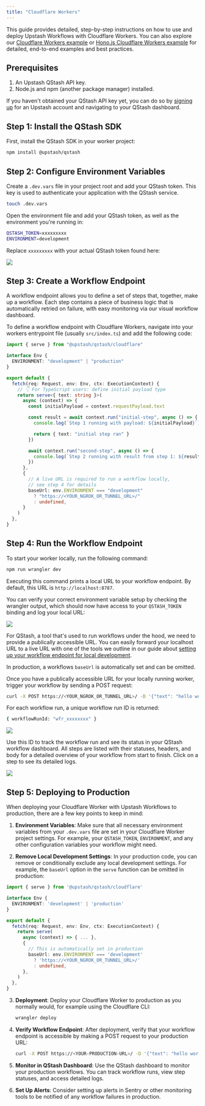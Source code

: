 ```yaml
---
title: "Cloudflare Workers"
---
```


This guide provides detailed, step-by-step instructions on how to use and deploy Upstash Workflows with Cloudflare Workers. You can also explore our [Cloudflare Workers example](https://github.com/upstash/qstash-js/tree/main/examples/workflow/cloudflare-workers) or [Hono.js Cloudflare Workers example](https://github.com/upstash/qstash-js/tree/main/examples/workflow/cloudflare-workers-hono) for detailed, end-to-end examples and best practices.

## Prerequisites

1. An Upstash QStash API key.
2. Node.js and npm (another package manager) installed.

If you haven't obtained your QStash API key yet, you can do so by [signing up](https://console.upstash.com/login) for an Upstash account and navigating to your QStash dashboard.

## Step 1: Install the QStash SDK

First, install the QStash SDK in your worker project:

```bash
npm install @upstash/qstash
```

## Step 2: Configure Environment Variables

Create a `.dev.vars` file in your project root and add your QStash token. This key is used to authenticate your application with the QStash service.

```bash
touch .dev.vars
```

Open the environment file and add your QStash token, as well as the environment you're running in:

```bash .dev.vars
QSTASH_TOKEN=xxxxxxxxx
ENVIRONMENT=development
```

Replace `xxxxxxxxx` with your actual QStash token found here:

<Frame>
  <img src="/img/qstash-workflow/qstash_token.png" />
</Frame>

## Step 3: Create a Workflow Endpoint

A workflow endpoint allows you to define a set of steps that, together, make up a workflow. Each step contains a piece of business logic that is automatically retried on failure, with easy monitoring via our visual workflow dashboard.

To define a workflow endpoint with Cloudflare Workers, navigate into your workers entrypoint file (usually `src/index.ts`) and add the following code:

```typescript src/index.ts
import { serve } from "@upstash/qstash/cloudflare"

interface Env {
  ENVIRONMENT: "development" | "production"
}

export default {
  fetch(req: Request, env: Env, ctx: ExecutionContext) {
    // 👇 For TypeScript users: define initial payload type
    return serve<{ text: string }>(
      async (context) => {
        const initialPayload = context.requestPayload.text

        const result = await context.run("initial-step", async () => {
          console.log(`Step 1 running with payload: ${initialPayload}`)

          return { text: "initial step ran" }
        })

        await context.run("second-step", async () => {
          console.log(`Step 2 running with result from step 1: ${result.text}`)
        })
      },
      {
        // A live URL is required to run a workflow locally,
        // see step 4 for details
        baseUrl: env.ENVIRONMENT === "development" 
          ? "https://<YOUR_NGROK_OR_TUNNEL_URL>/" 
          : undefined,
      }
    )
  },
}
```

## Step 4: Run the Workflow Endpoint

To start your worker locally, run the following command:

```bash
npm run wrangler dev
```

Executing this command prints a local URL to your workflow endpoint. By default, this URL is `http://localhost:8787`.

You can verify your correct environment variable setup by checking the wrangler output, which should now have access to your `QSTASH_TOKEN` binding and log your local URL:

<Frame>
  <img src="/img/qstash-workflow/wrangler.png" />
</Frame>

For QStash, a tool that's used to run workflows under the hood, we need to provide a publically accessible URL. You can easily forward your localhost URL to a live URL with one of the tools we outline in our guide about [setting up your workflow endpoint for local development](/qstash/workflows/howto/local-development).

In production, a workflows `baseUrl` is automatically set and can be omitted.

Once you have a publically accessible URL for your locally running worker, trigger your workflow by sending a POST request:

```bash
curl -X POST https://<YOUR_NGROK_OR_TUNNEL_URL>/ -D '{"text": "hello world!"}'
```

For each workflow run, a unique workflow run ID is returned:

```bash
{ workflowRunId: "wfr_xxxxxxxx" }
```

<Frame>
  <img src="/img/qstash-workflow/workers_local_request.png" />
</Frame>

Use this ID to track the workflow run and see its status in your QStash workflow dashboard. All steps are listed with their statuses, headers, and body for a detailed overview of your workflow from start to finish. Click on a step to see its detailed logs.

<Frame>
  <img src="/img/qstash-workflow/dashboard.png" />
</Frame>

## Step 5: Deploying to Production

When deploying your Cloudflare Worker with Upstash Workflows to production, there are a few key points to keep in mind:

1. **Environment Variables**: Make sure that all necessary environment variables from your `.dev.vars` file are set in your Cloudflare Worker project settings. For example, your `QSTASH_TOKEN`, `ENVIRONMENT`, and any other configuration variables your workflow might need.

2. **Remove Local Development Settings**: In your production code, you can remove or conditionally exclude any local development settings. For example, the `baseUrl` option in the `serve` function can be omitted in production:

```typescript src/index.ts
import { serve } from '@upstash/qstash/cloudflare'

interface Env {
  ENVIRONMENT: 'development' | 'production'
}

export default {
  fetch(req: Request, env: Env, ctx: ExecutionContext) {
    return serve(
      async (context) => { ... },
      {
        // This is automatically set in production
        baseUrl: env.ENVIRONMENT === 'development' 
          ? 'https://<YOUR_NGROK_OR_TUNNEL_URL>/' 
          : undefined,
      },
    )
  },
}
```

3. **Deployment**: Deploy your Cloudflare Worker to production as you normally would, for example using the Cloudflare CLI:

   ```bash
   wrangler deploy
   ```

4. **Verify Workflow Endpoint**: After deployment, verify that your workflow endpoint is accessible by making a POST request to your production URL:

   ```bash
   curl -X POST https://<YOUR-PRODUCTION-URL>/ -D '{"text": "hello world!"}'
   ```

5. **Monitor in QStash Dashboard**: Use the QStash dashboard to monitor your production workflows. You can track workflow runs, view step statuses, and access detailed logs.

6. **Set Up Alerts**: Consider setting up alerts in Sentry or other monitoring tools to be notified of any workflow failures in production.
